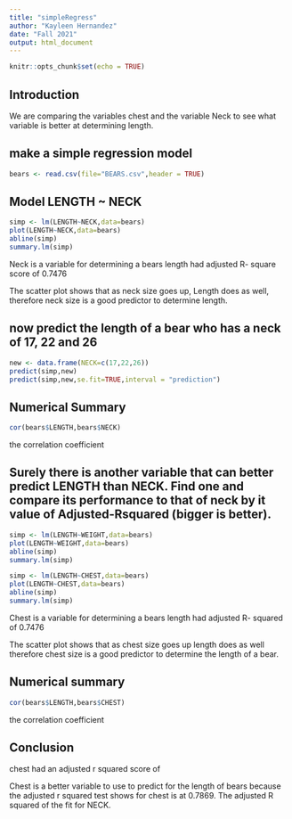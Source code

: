 ```yaml
---
title: "simpleRegress"
author: "Kayleen Hernandez"
date: "Fall 2021"
output: html_document
---
```


```r
knitr::opts_chunk$set(echo = TRUE)
```


## Introduction

We are comparing the variables chest and the variable Neck to see what variable is better at determining length.


## make a simple regression model

```r
bears <- read.csv(file="BEARS.csv",header = TRUE)
```

## Model LENGTH ~ NECK  

```r
simp <- lm(LENGTH~NECK,data=bears)
plot(LENGTH~NECK,data=bears)
abline(simp)
summary.lm(simp)
```

Neck is a variable for determining a bears length had adjusted R- square score of 0.7476

The scatter plot shows that as neck size goes up, Length does as well, therefore neck size is a good predictor to determine length. 

## now predict the length of a bear who has a neck of 17, 22 and 26


```r
new <- data.frame(NECK=c(17,22,26))
predict(simp,new)
predict(simp,new,se.fit=TRUE,interval = "prediction")
```

## Numerical Summary 

```r
cor(bears$LENGTH,bears$NECK)
```
the correlation coefficient


## Surely there is another variable that can better predict LENGTH than NECK. Find one and compare its performance to that of neck by it value of Adjusted-Rsquared (bigger is better).


```r
simp <- lm(LENGTH~WEIGHT,data=bears)
plot(LENGTH~WEIGHT,data=bears)
abline(simp)
summary.lm(simp)
``` 

```r
simp <- lm(LENGTH~CHEST,data=bears)
plot(LENGTH~CHEST,data=bears)
abline(simp)
summary.lm(simp)
``` 

Chest is a variable for determining a bears length had adjusted R- squared of 0.7476

The scatter plot shows that as chest size goes up length does as well therefore chest size is a good predictor to determine the length of a bear. 


## Numerical summary 


```r
cor(bears$LENGTH,bears$CHEST)
```


the correlation coefficient

## Conclusion

chest had an adjusted r squared score of 



Chest is a better variable to use to predict for the length of bears because the adjusted r squared test shows for chest is at 0.7869. The adjusted R squared of the fit for NECK. 
